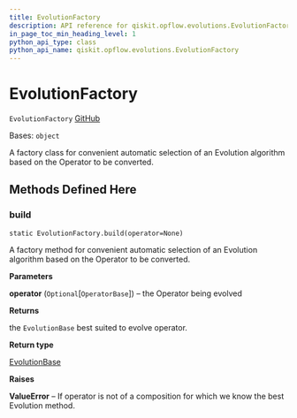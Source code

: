 ```yaml
---
title: EvolutionFactory
description: API reference for qiskit.opflow.evolutions.EvolutionFactory
in_page_toc_min_heading_level: 1
python_api_type: class
python_api_name: qiskit.opflow.evolutions.EvolutionFactory
---
```


# EvolutionFactory

<span id="qiskit.opflow.evolutions.EvolutionFactory" />

`EvolutionFactory` [GitHub](https://github.com/qiskit/qiskit/tree/stable/0.18/qiskit/opflow/evolutions/evolution_factory.py "view source code")

Bases: `object`

A factory class for convenient automatic selection of an Evolution algorithm based on the Operator to be converted.

## Methods Defined Here

### build

<span id="qiskit.opflow.evolutions.EvolutionFactory.build" />

`static EvolutionFactory.build(operator=None)`

A factory method for convenient automatic selection of an Evolution algorithm based on the Operator to be converted.

**Parameters**

**operator** (`Optional`\[`OperatorBase`]) – the Operator being evolved

**Returns**

the `EvolutionBase` best suited to evolve operator.

**Return type**

[EvolutionBase](qiskit.aqua.operators.evolutions.EvolutionBase "qiskit.aqua.operators.evolutions.EvolutionBase")

**Raises**

**ValueError** – If operator is not of a composition for which we know the best Evolution method.

